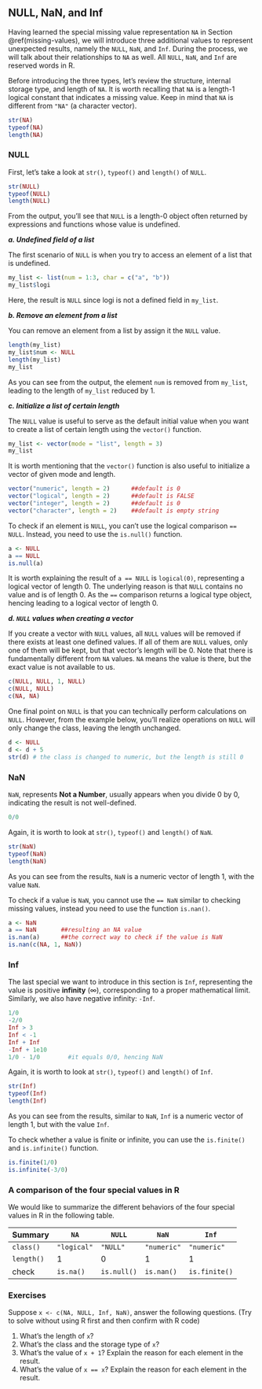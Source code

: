 ## NULL, NaN, and Inf {#null}

Having learned the special missing value representation `NA`  in Section \@ref(missing-values), we will introduce three additional values to represent unexpected results, namely the `NULL`, `NaN`, and `Inf`. During the process, we will talk about their relationships to `NA` as well. All `NULL`, `NaN`, and `Inf` are reserved words in R.

Before introducing the three types, let's review the structure, internal storage type, and length of `NA`. It is worth recalling that `NA` is a length-1 logical constant that indicates a missing value. Keep in mind that `NA` is different from `"NA"` (a character vector).

```r
str(NA)
typeof(NA)
length(NA)
```

### NULL

First, let's take a look at `str()`, `typeof()` and `length()` of `NULL`. 
```r
str(NULL)
typeof(NULL)
length(NULL)
```


From the output, you'll see that `NULL` is a length-0 object often returned by expressions and functions whose value is undefined. 

***a. Undefined field of a list***

The first scenario of `NULL` is when you try to access an element of a list that is undefined. 
```r
my_list <- list(num = 1:3, char = c("a", "b"))
my_list$logi
```
Here, the result is `NULL` since logi is not a defined field in `my_list`. 

***b. Remove an element from a list***

You can remove an element from a list by assign it the `NULL` value.
```r
length(my_list)
my_list$num <- NULL
length(my_list)
my_list
```

As you can see from the output, the element `num` is removed from `my_list`, leading to the length of `my_list` reduced by 1.

***c. Initialize a list of certain length***

The `NULL` value is useful to serve as the default initial value when you want to create a list of certain length using the `vector()` function. 

```r
my_list <- vector(mode = "list", length = 3)
my_list
```

It is worth mentioning that the `vector()` function is also useful to initialize a vector of given mode and length. 
```r
vector("numeric", length = 2)      ##default is 0
vector("logical", length = 2)      ##default is FALSE
vector("integer", length = 2)      ##default is 0
vector("character", length = 2)    ##default is empty string
```

To check if an element is `NULL`, you can't use the logical comparison `== NULL`. Instead, you need to use the `is.null()` function.

```r
a <- NULL
a == NULL
is.null(a)
```

It is worth explaining the result of `a == NULL` is `logical(0)`, representing a logical vector of length 0. The underlying reason is that `NULL` contains no value and is of length 0. As the `==` comparison returns a logical type object, hencing leading to a logical vector of length 0. 


***d. `NULL` values when creating a vector***

If you create a vector with `NULL` values, all `NULL` values will be removed if there exists at least one defined values. If all of them are `NULL` values, only one of them will be kept, but that vector's length will be 0. Note that there is fundamentally different from `NA` values. `NA` means the value is there, but the exact value is not available to us. 

```r
c(NULL, NULL, 1, NULL)
c(NULL, NULL)
c(NA, NA)
```

One final point on `NULL` is that you can technically perform calculations on `NULL`. However, from the example below, you'll realize operations on `NULL` will only change the class, leaving the length unchanged.

```r
d <- NULL
d <- d + 5
str(d) # the class is changed to numeric, but the length is still 0
```

### NaN {#NaN}

`NaN`, represents **Not a Number**, usually appears when you divide 0 by 0, indicating the result is not well-defined.
```r
0/0
```

Again, it is worth to look at `str()`, `typeof()` and `length()` of `NaN`.

```r
str(NaN)
typeof(NaN)
length(NaN)
```

As you can see from the results, `NaN` is a numeric vector of length 1, with the value `NaN`. 

To check if a value is `NaN`, you cannot use the `== NaN` similar to checking missing values, instead you need to use the function `is.nan()`.
```r
a <- NaN
a == NaN       ##resulting an NA value
is.nan(a)      ##the correct way to check if the value is NaN
is.nan(c(NA, 1, NaN))
```


### Inf {#Inf}

The last special we want to introduce in this section is `Inf`, representing the value is positive **infinity** ($\infty$), corresponding to a proper mathematical limit. Similarly, we also have negative infinity: `-Inf`. 
```r
1/0
-2/0
Inf > 3
Inf < -1
Inf + Inf
-Inf + 1e10
1/0 - 1/0        #it equals 0/0, hencing NaN
```

Again, it is worth to look at `str()`, `typeof()` and `length()` of `Inf`.

```r
str(Inf)
typeof(Inf)
length(Inf)
```

As you can see from the results, similar to `NaN`, `Inf` is a numeric vector of length 1, but with the value `Inf`. 

To check whether a value is finite or infinite, you can use the `is.finite()` and `is.infinite()` function. 
```r
is.finite(1/0)
is.infinite(-3/0)
```

### A comparison of the four special values in R

We would like to summarize the different behaviors of the four special values in R in the following table. 

Summary   |`NA`      | `NULL`     | `NaN`      | `Inf`
----------|----------|------------|------------|--------------
`class()` |`"logical"` | `"NULL"`     |`"numeric"`   |`"numeric"`
`length()`|   1      |   0        |   1        |  1
check     |`is.na()` | `is.null()`| `is.nan()` | `is.finite()`

### Exercises

Suppose `x <- c(NA, NULL, Inf, NaN)`, answer the following questions. (Try to solve without using R first and then confirm with R code)

1. What's the length of `x`?
2. What's the class and the storage type of `x`?
3. What's the value of `x + 1`? Explain the reason for each element in the result.
4. What's the value of `x == x`? Explain the reason for each element in the result.

